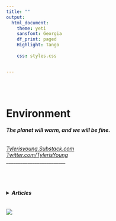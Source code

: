 ```yaml
---
title: ""
output:
  html_document:
    theme: yeti
    sansfont: Georgia
    df_print: paged
    Highlight: Tango
    
    css: styles.css


---
```


<br>
<br>

<h1>**Environment**</h1> 
<h6>
***The planet will warm, and we will be fine.***  
</h6>

*[Tylerisyoung.Substack.com](https://tylerisyoung.substack.com/?target=_blank)   
[Twitter.com/TylerisYoung](https://twitter.com/Tylerisyoung/?tagets=_blank)*  
 _________________________
 
 <br>
  <br>
<h4>
<details><summary>***Articles***</summary>
[ ](./n/a.html)  

<br>

<details><summary>***Climate Science***</summary>
[ ](./n/a.html)  

<!--- Article: [*Climate Change, an Overview*](./deepecolog.html) (Coming Soon)

Article: [*Why 2 degrees isn't achievable*](./deepecolog.html) (Coming Soon)

Article: [*Prioritization for the Climate*](./deepecolog.html) (Coming Soon)

Article: [*The Best Climate Investments*](./deepecolog.html) (Coming Soon)

--->

</details>

<br>
<details><summary>***Activism***</summary>
[ ](./n/a.html)  

<!--- Article: [*Activism, My Story*](./deepecolog.html) (Coming Soon)

Article: [*Activism, and why it won't work*](./deepecolog.html) (Coming Soon)

Article: [*Activism, and how it has been taken over by Postmodernism*](./deepecolog.html) (Coming Soon)

--->

Story: [*The REI Campaign*](./thereicampaign.html)    

Article: [*Deep Ecology*](./deepecology.html)   
  
Article: [*From Canada to Coos Bay, The Politics of a Pipeline*](./Fromcanadatocoosbay.html) *Published in: Ethos & The Daily Emerald*

</details>

<!---
<br>
<details><summary>***Climate Facts & How to Live your Life***</summary>
[ ](./n/a.html)  

--->

<!---Article: [*Why you shouldn't care about the climate*](./deepecolog.html) (Coming Soon)

Article: [*How to have the greatest impact*](./deepecolog.html) (Coming Soon)

Article: [*The Wrong Investments*](./deepecolog.html) (Coming Soon)

Article: [*The Right Investments*](./deepecolog.html) (Coming Soon)

Article: [*All About Plastic*](./deepecolog.html) (Coming Soon)

Article: [*The Optimal Climate Solution*](./deepecolog.html) (Coming Soon)

--->

<br>

</details>
</details>
</h4>

 
 <br>
 ![](images/Climatescienceandactivism.png)